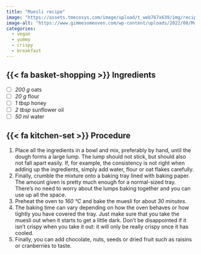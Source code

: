 ---
title: "Muesli recipe"
image: "https://assets.tmecosys.com/image/upload/t_web767x639/img/recipe/ras/Assets/0293599B-0ED4-468A-A838-50045B7A80EF/Derivates/E87D2389-BC34-44D7-9DBD-410A84A86C3F.jpg"
image-alt: "https://www.gimmesomeoven.com/wp-content/uploads/2022/08/Muesli-Recipe-10.jpg"
categories:
  - vegan
  - yummy
  - crispy
  - breakfast
---

## {{< fa basket-shopping >}} Ingredients

- [ ] *200 g* oats
- [ ] *20 g* flour
- [ ] *1 tbsp* honey
- [ ] *2 tbsp* sunflower oil
- [ ] *50 ml* water 

## {{< fa kitchen-set >}} Procedure

1. Place all the ingredients in a bowl and mix, preferably by hand, until the dough forms a large lump. The lump should not stick, but should also not fall apart easily. If, for example, the consistency is not right when adding up the ingredients, simply add water, flour or oat flakes carefully.
2. Finally, crumble the mixture onto a baking tray lined with baking paper. The amount given is pretty much enough for a normal-sized tray. There's no need to worry about the lumps baking together and you can use up all the space.
3. Preheat the oven to *160 °C* and bake the muesli for about *30 minutes*.
4. The baking time can vary depending on how the oven behaves or how tightly you have covered the tray. Just make sure that you take the muesli out when it starts to get a little dark. Don't be disappointed if it isn't crispy when you take it out: it will only be really crispy once it has cooled.
5. Finally, you can add chocolate, nuts, seeds or dried fruit such as raisins or cranberries to taste.
